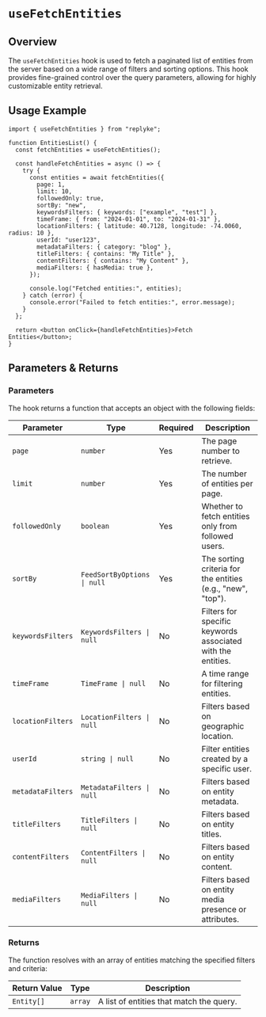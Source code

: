 # `useFetchEntities`

## Overview

The `useFetchEntities` hook is used to fetch a paginated list of entities from the server based on a wide range of filters and sorting options. This hook provides fine-grained control over the query parameters, allowing for highly customizable entity retrieval.

## Usage Example

```tsx
import { useFetchEntities } from "replyke";

function EntitiesList() {
  const fetchEntities = useFetchEntities();

  const handleFetchEntities = async () => {
    try {
      const entities = await fetchEntities({
        page: 1,
        limit: 10,
        followedOnly: true,
        sortBy: "new",
        keywordsFilters: { keywords: ["example", "test"] },
        timeFrame: { from: "2024-01-01", to: "2024-01-31" },
        locationFilters: { latitude: 40.7128, longitude: -74.0060, radius: 10 },
        userId: "user123",
        metadataFilters: { category: "blog" },
        titleFilters: { contains: "My Title" },
        contentFilters: { contains: "My Content" },
        mediaFilters: { hasMedia: true },
      });

      console.log("Fetched entities:", entities);
    } catch (error) {
      console.error("Failed to fetch entities:", error.message);
    }
  };

  return <button onClick={handleFetchEntities}>Fetch Entities</button>;
}
```

## Parameters & Returns

### Parameters

The hook returns a function that accepts an object with the following fields:

| Parameter          | Type                        | Required | Description                                                        |
|--------------------|-----------------------------|----------|--------------------------------------------------------------------|
| `page`             | `number`                   | Yes      | The page number to retrieve.                                       |
| `limit`            | `number`                   | Yes      | The number of entities per page.                                   |
| `followedOnly`     | `boolean`                  | Yes      | Whether to fetch entities only from followed users.                |
| `sortBy`           | `FeedSortByOptions \| null` | Yes      | The sorting criteria for the entities (e.g., "new", "top").        |
| `keywordsFilters`  | `KeywordsFilters \| null`   | No       | Filters for specific keywords associated with the entities.         |
| `timeFrame`        | `TimeFrame \| null`         | No       | A time range for filtering entities.                               |
| `locationFilters`  | `LocationFilters \| null`   | No       | Filters based on geographic location.                              |
| `userId`           | `string \| null`            | No       | Filter entities created by a specific user.                        |
| `metadataFilters`  | `MetadataFilters \| null`   | No       | Filters based on entity metadata.                                  |
| `titleFilters`     | `TitleFilters \| null`      | No       | Filters based on entity titles.                                    |
| `contentFilters`   | `ContentFilters \| null`    | No       | Filters based on entity content.                                   |
| `mediaFilters`     | `MediaFilters \| null`      | No       | Filters based on entity media presence or attributes.              |

### Returns

The function resolves with an array of entities matching the specified filters and criteria:

| Return Value | Type          | Description                              |
|--------------|---------------|------------------------------------------|
| `Entity[]`   | `array`       | A list of entities that match the query. |

